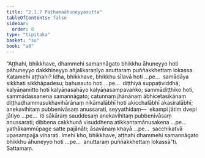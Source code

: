 ```yaml
---
title: "2.1.7 Paṭhamaāhuneyyasutta"
tableOfContents: false
sidebar:
  order: 8
type: "tipitaka"
basket: "su"
book: "a8"
---
```



<DynamicBreadcrumb />

<Division number="57" book="a8">

<Paragraph number="606" book="a8">
“Aṭṭhahi, bhikkhave, dhammehi samannāgato bhikkhu āhuneyyo hoti pāhuneyyo dakkhiṇeyyo añjalikaraṇīyo anuttaraṃ puññakkhettaṃ lokassa. Katamehi aṭṭhahi? Idha, bhikkhave, bhikkhu sīlavā hoti …pe…  samādāya sikkhati sikkhāpadesu; bahussuto hoti …pe…  diṭṭhiyā suppaṭividdhā; kalyāṇamitto hoti kalyāṇasahāyo kalyāṇasampavaṅko; sammādiṭṭhiko hoti, sammādassanena samannāgato; catunnaṃ jhānānaṃ ābhicetasikānaṃ diṭṭhadhammasukhavihārānaṃ nikāmalābhī hoti akicchalābhī akasiralābhī; anekavihitaṃ pubbenivāsaṃ anussarati, seyyathidaṃ—  ekampi jātiṃ dvepi jātiyo …pe…  iti sākāraṃ sauddesaṃ anekavihitaṃ pubbenivāsaṃ anussarati; dibbena cakkhunā visuddhena atikkantamānusakena …pe…  yathākammūpage satte pajānāti; āsavānaṃ khayā …pe…  sacchikatvā upasampajja viharati. Imehi kho, bhikkhave, aṭṭhahi dhammehi samannāgato bhikkhu āhuneyyo hoti …pe…  anuttaraṃ puññakkhettaṃ lokassā”ti.

</Paragraph>
</Division>

<Paragraph number="607" type="center" book="a8">
Sattamaṃ.
</Paragraph>